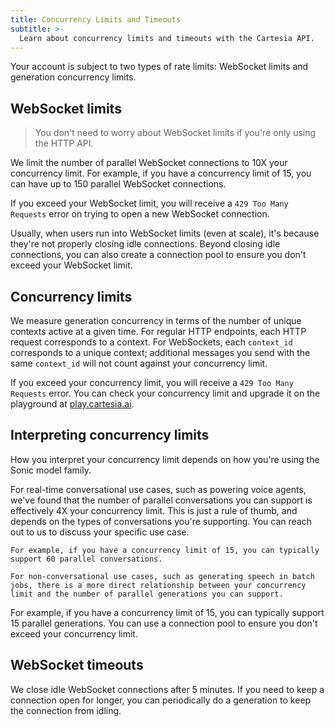 ```yaml
---
title: Concurrency Limits and Timeouts
subtitle: >-
  Learn about concurrency limits and timeouts with the Cartesia API.
---
```


Your account is subject to two types of rate limits: WebSocket limits and generation concurrency limits.

## WebSocket limits

> You don't need to worry about WebSocket limits if you're only using the HTTP API.

We limit the number of parallel WebSocket connections to 10X your concurrency limit. For example, if you have a concurrency limit of 15, you can have up to 150 parallel WebSocket connections.

If you exceed your WebSocket limit, you will receive a `429 Too Many Requests` error on trying to open a new WebSocket connection.

Usually, when users run into WebSocket limits (even at scale), it's because they're not properly closing idle connections. Beyond closing idle connections, you can also create a connection pool to ensure you don't exceed your WebSocket limit.

## Concurrency limits

We measure generation concurrency in terms of the number of unique contexts active at a given time. For regular HTTP endpoints, each HTTP request corresponds to a context. For WebSockets, each `context_id` corresponds to a unique context; additional messages you send with the same `context_id` will not count against your concurrency limit.

If you exceed your concurrency limit, you will receive a `429 Too Many Requests` error. You can check your concurrency limit and upgrade it on the playground at [play.cartesia.ai](https://play.cartesia.ai).

## Interpreting concurrency limits

How you interpret your concurrency limit depends on how you're using the Sonic model family.

<AccordionGroup>
  <Accordion title="Conversational use cases">
    For real-time conversational use cases, such as powering voice agents, we've found that the number of parallel conversations you can support is effectively 4X your concurrency limit. This is just a rule of thumb, and depends on the types of conversations you're supporting. You can reach out to us to discuss your specific use case.

    For example, if you have a concurrency limit of 15, you can typically support 60 parallel conversations.

  </Accordion>
  <Accordion title="Non-conversational use cases">

    For non-conversational use cases, such as generating speech in batch jobs, there is a more direct relationship between your concurrency limit and the number of parallel generations you can support.

  For example, if you have a concurrency limit of 15, you can typically support 15 parallel generations. You can use a connection pool to ensure you don't exceed your concurrency limit.

  </Accordion>
</AccordionGroup>

## WebSocket timeouts

We close idle WebSocket connections after 5 minutes. If you need to keep a connection open for longer, you can periodically do a generation to keep the connection from idling.
